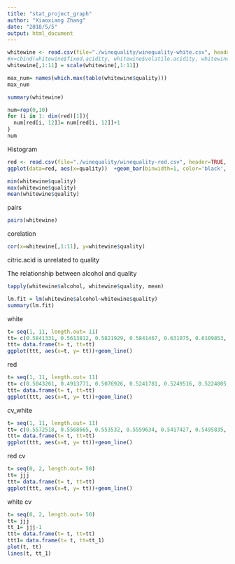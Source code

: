 ```yaml
---
title: "stat_project_graph"
author: "Xiaoxiang Zhang"
date: "2018/5/5"
output: html_document
---
```


```r
whitewine <- read.csv(file="./winequality/winequality-white.csv", header=TRUE, sep=";")
#x=cbind(whitewine$fixed.acidity, whitewine$volatile.acidity, whitewine$citric.acid, whitewine$residual.sugar, whitewine$chlorides, whitewine$free.sulfur.dioxide, whitewine$total.sulfur.dioxide, whitewine$density, whitewine$pH, whitewine$sulphates, whitewine$alcohol)
whitewine[,1:11] = scale(whitewine[,1:11])
```


```r
max_num= names(which.max(table(whitewine$quality)))
max_num
```

```r
summary(whitewine)
```

```r
num=rep(0,10)
for (i in 1: dim(red)[1]){
  num[red[i, 12]]= num[red[i, 12]]+1
}
num
```

Histogram
```r
red <- read.csv(file="./winequality/winequality-red.csv", header=TRUE, sep=";")
ggplot(data=red, aes(x=quality))  +geom_bar(binwidth=1, color='black', fill='white')
```

```r
min(whitewine$quality)
max(whitewine$quality)
mean(whitewine$quality)
```

pairs
```r
pairs(whitewine)
```

corelation
```r
cor(x=whitewine[,1:11], y=whitewine$quality)
```
citric.acid is unrelated to quality

The relationship between alcohol and quality
```r
tapply(whitewine$alcohol, whitewine$quality, mean)
```

```r
lm.fit = lm(whitewine$alcohol~whitewine$quality)
summary(lm.fit)
```

white
```r
t= seq(1, 11, length.out= 11)
tt= c(0.5841331, 0.5613812, 0.5821929, 0.5841467, 0.631075, 0.6109853, 0.6136292, 0.6195324, 0.6209067, 0.6333171, 0.67016)
ttt= data.frame(t= t, tt=tt)
ggplot(ttt, aes(x=t, y= tt))+geom_line()
```
red
```r
t= seq(1, 11, length.out= 11)
tt= c(0.5043261, 0.4913771, 0.5076926, 0.5241781, 0.5249516, 0.5224805, 0.5369605, 0.5471358, 0.5463417, 0.6308551, 0.72045)
ttt= data.frame(t= t, tt=tt)
ggplot(ttt, aes(x=t, y= tt))+geom_line()
```


cv_white
```r
t= seq(1, 11, length.out= 11)
tt= c(0.5572518, 0.5568665, 0.553532, 0.5559634, 0.5417427, 0.5495835, 0.5525328, 0.5558522, 0.5909985, 0.6239896, 0.72045)
ttt= data.frame(t= t, tt=tt)
ggplot(ttt, aes(x=t, y= tt))+geom_line()
```

red cv
```r
t= seq(0, 2, length.out= 50)
tt= jjj
ttt= data.frame(t= t, tt=tt)
ggplot(ttt, aes(x=t, y= tt))+geom_line()
```




white cv
```r
t= seq(0, 2, length.out= 50)
tt= jjj
tt_1= jjj-1
ttt= data.frame(t= t, tt=tt)
ttt1= data.frame(t= t, tt=tt_1)
plot(t, tt)
lines(t, tt_1)
```